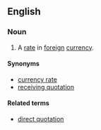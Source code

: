 ==English==

===Noun===
{{en-noun|head=[[indirect]] [[quotation]]}}

# {{context|currency|business}} A [[rate]] in [[foreign]] [[currency]].

====Synonyms====
* [[currency rate]]
* [[receiving quotation]]

====Related terms====
* [[direct quotation]]
